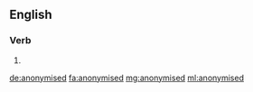==English==

===Verb===
{{head|en}}

# {{en-past of|anonymise}}

[[de:anonymised]]
[[fa:anonymised]]
[[mg:anonymised]]
[[ml:anonymised]]